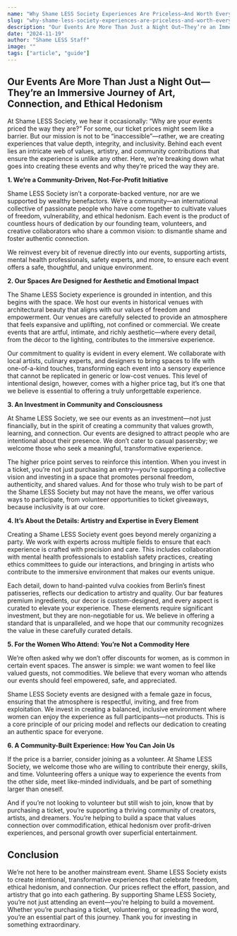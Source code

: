 ```yaml
---
name: "Why Shame LESS Society Experiences Are Priceless—And Worth Every Euro"
slug: "why-shame-less-society-experiences-are-priceless-and-worth-every-euro"
description: "Our Events Are More Than Just a Night Out—They’re an Immersive Journey of Art, Connection, and Ethical Hedonism"
date: "2024-11-19"
author: "Shame LESS Staff"
image: ""
tags: ["article", "guide"]
---
```


## Our Events Are More Than Just a Night Out—They’re an Immersive Journey of Art, Connection, and Ethical Hedonism

At Shame LESS Society, we hear it occasionally: “Why are your events priced the way they are?” For some, our ticket prices might seem like a barrier. But our mission is not to be “inaccessible”—rather, we are creating experiences that value depth, integrity, and inclusivity. Behind each event lies an intricate web of values, artistry, and community contributions that ensure the experience is unlike any other. Here, we’re breaking down what goes into creating these events and why they’re priced the way they are.

**1. We’re a Community-Driven, Not-For-Profit Initiative**

Shame LESS Society isn’t a corporate-backed venture, nor are we supported by wealthy benefactors. We’re a community—an international collective of passionate people who have come together to cultivate values of freedom, vulnerability, and ethical hedonism. Each event is the product of countless hours of dedication by our founding team, volunteers, and creative collaborators who share a common vision: to dismantle shame and foster authentic connection.

We reinvest every bit of revenue directly into our events, supporting artists, mental health professionals, safety experts, and more, to ensure each event offers a safe, thoughtful, and unique environment.

**2. Our Spaces Are Designed for Aesthetic and Emotional Impact**

The Shame LESS Society experience is grounded in intention, and this begins with the space. We host our events in historical venues with architectural beauty that aligns with our values of freedom and empowerment. Our venues are carefully selected to provide an atmosphere that feels expansive and uplifting, not confined or commercial. We create events that are artful, intimate, and richly aesthetic—where every detail, from the décor to the lighting, contributes to the immersive experience.

Our commitment to quality is evident in every element. We collaborate with local artists, culinary experts, and designers to bring spaces to life with one-of-a-kind touches, transforming each event into a sensory experience that cannot be replicated in generic or low-cost venues. This level of intentional design, however, comes with a higher price tag, but it’s one that we believe is essential to offering a truly unforgettable experience.

**3. An Investment in Community and Consciousness**

At Shame LESS Society, we see our events as an investment—not just financially, but in the spirit of creating a community that values growth, learning, and connection. Our events are designed to attract people who are intentional about their presence. We don’t cater to casual passersby; we welcome those who seek a meaningful, transformative experience.

The higher price point serves to reinforce this intention. When you invest in a ticket, you’re not just purchasing an entry—you’re supporting a collective vision and investing in a space that promotes personal freedom, authenticity, and shared values. And for those who truly wish to be part of the Shame LESS Society but may not have the means, we offer various ways to participate, from volunteer opportunities to ticket giveaways, because inclusivity is at our core.

**4. It’s About the Details: Artistry and Expertise in Every Element**

Creating a Shame LESS Society event goes beyond merely organizing a party. We work with experts across multiple fields to ensure that each experience is crafted with precision and care. This includes collaboration with mental health professionals to establish safety practices, creating ethics committees to guide our interactions, and bringing in artists who contribute to the immersive environment that makes our events unique.

Each detail, down to hand-painted vulva cookies from Berlin’s finest patisseries, reflects our dedication to artistry and quality. Our bar features premium ingredients, our decor is custom-designed, and every aspect is curated to elevate your experience. These elements require significant investment, but they are non-negotiable for us. We believe in offering a standard that is unparalleled, and we hope that our community recognizes the value in these carefully curated details.

**5. For the Women Who Attend: You’re Not a Commodity Here**

We’re often asked why we don’t offer discounts for women, as is common in certain event spaces. The answer is simple: we want women to feel like valued guests, not commodities. We believe that every woman who attends our events should feel empowered, safe, and appreciated.

Shame LESS Society events are designed with a female gaze in focus, ensuring that the atmosphere is respectful, inviting, and free from exploitation. We invest in creating a balanced, inclusive environment where women can enjoy the experience as full participants—not products. This is a core principle of our pricing model and reflects our dedication to creating an authentic space for everyone.

**6. A Community-Built Experience: How You Can Join Us**

If the price is a barrier, consider joining as a volunteer. At Shame LESS Society, we welcome those who are willing to contribute their energy, skills, and time. Volunteering offers a unique way to experience the events from the other side, meet like-minded individuals, and be part of something larger than oneself.

And if you’re not looking to volunteer but still wish to join, know that by purchasing a ticket, you’re supporting a thriving community of creators, artists, and dreamers. You’re helping to build a space that values connection over commodification, ethical hedonism over profit-driven experiences, and personal growth over superficial entertainment.

## Conclusion

We’re not here to be another mainstream event. Shame LESS Society exists to create intentional, transformative experiences that celebrate freedom, ethical hedonism, and connection. Our prices reflect the effort, passion, and artistry that go into each gathering. By supporting Shame LESS Society, you’re not just attending an event—you’re helping to build a movement. Whether you’re purchasing a ticket, volunteering, or spreading the word, you’re an essential part of this journey. Thank you for investing in something extraordinary.